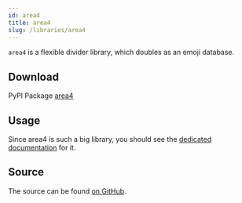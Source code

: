 ```yaml
---
id: area4
title: area4
slug: /libraries/area4
---
```


`area4` is a flexible divider library, which doubles as an emoji database.

## Download

<span class="badge badge--success">PyPI Package</span> <a href="https://pypi.org/project/area4" target="_blank" rel="noopener noreferrer">area4</a>

## Usage

Since area4 is such a big library, you should see the [dedicated documentation](https://area4.readthedocs.io) for it.

## Source

The source can be found [on GitHub](https://github.com/area4lib/area4).
